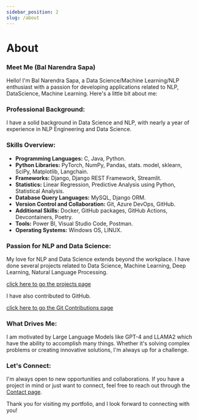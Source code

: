---
sidebar_position: 2
slug: /about
---

# About

### Meet Me (Bal Narendra Sapa)

Hello! I'm Bal Narendra Sapa, a Data Science/Machine Learning/NLP enthusiast with a passion for developing applications related to NLP, DataScience, Machine Learning. Here's a little bit about me:

### Professional Background:

I have a solid background in Data Science and NLP, with nearly a year of experience in NLP Engineering and Data Science.

### Skills Overview:

- **Programming Languages:** C, Java, Python.
- **Python Libraries:** PyTorch, NumPy, Pandas, stats. model, sklearn, SciPy, Matplotlib, Langchain.
- **Frameworks:** Django, Django REST Framework, Streamlit.
- **Statistics:** Linear Regression, Predictive Analysis using Python, Statistical Analysis.
- **Database Query Languages:** MySQL, Django ORM.
- **Version Control and Collaboration:** Git, Azure DevOps, GitHub.
- **Additional Skills:** Docker, GitHub packages, GitHub Actions, Devcontainers, Poetry.
- **Tools:** Power BI, Visual Studio Code, Postman.
- **Operating Systems:** Windows OS, LINUX.

### Passion for NLP and Data Science:

My love for NLP and Data Science extends beyond the workplace. I have done several projects related to Data Science, Machine Learning, Deep Learning, Natural Language Processing. 

[click here to go the projects page](/portfolio/projects)

I have also contributed to GitHub.

[click here to go the Git Contributions page](/portfolio/git)

### What Drives Me:

I am motivated by Large Language Models like GPT-4 and LLAMA2 which have the ability to accomplish many things. Whether it's solving complex problems or creating innovative solutions, I'm always up for a challenge.

### Let's Connect:

I'm always open to new opportunities and collaborations. If you have a project in mind or just want to connect, feel free to reach out through the [Contact page](/portfolio/contact).

Thank you for visiting my portfolio, and I look forward to connecting with you!
